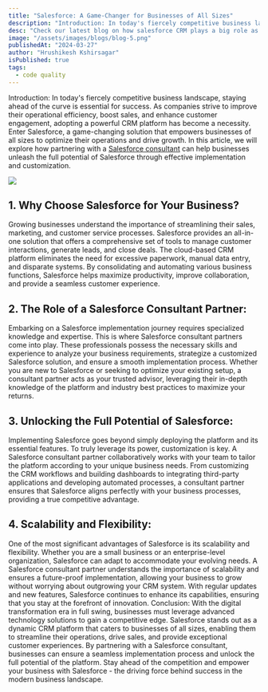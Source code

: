 ```yaml
---
title: "Salesforce: A Game-Changer for Businesses of All Sizes"
description: "Introduction: In today's fiercely competitive business landscape, staying ahead of the curve is essential for success. As companies strive to improve their operational efficiency, boost sales, and enhance customer engagement, adopting a powerful CRM platform has become a necessity. Enter Salesforce, a game-changing solution that empowers businesses of all sizes to optimize their operations and drive growth. In this article, we will explore how partnering with a Salesforce consultant can help businesses unleash the full potential of Salesforce through effective implementation and customization."
desc: "Check our latest blog on how salesforce CRM plays a big role as a game changer for any Business size."
image: "/assets/images/blogs/blog-5.png"
publishedAt: "2024-03-27"
author: "Hrushikesh Kshirsagar"
isPublished: true
tags:
  - code quality
---
```


Introduction: In today's fiercely competitive business landscape, staying ahead of the curve is essential for success. As companies strive to improve their operational efficiency, boost sales, and enhance customer engagement, adopting a powerful CRM platform has become a necessity. Enter Salesforce, a game-changing solution that empowers businesses of all sizes to optimize their operations and drive growth. In this article, we will explore how partnering with a [Salesforce consultant](https://www.cloudprism.in) can help businesses unleash the full potential of Salesforce through effective implementation and customization.

<Image src="/assets/images/blogs/blog-6.png" />

## 1. Why Choose Salesforce for Your Business?

Growing businesses understand the importance of streamlining their sales, marketing, and customer service processes. Salesforce provides an all-in-one solution that offers a comprehensive set of tools to manage customer interactions, generate leads, and close deals. The cloud-based CRM platform eliminates the need for excessive paperwork, manual data entry, and disparate systems. By consolidating and automating various business functions, Salesforce helps maximize productivity, improve collaboration, and provide a seamless customer experience.

## 2. The Role of a Salesforce Consultant Partner:

Embarking on a Salesforce implementation journey requires specialized knowledge and expertise. This is where Salesforce consultant partners come into play. These professionals possess the necessary skills and experience to analyze your business requirements, strategize a customized Salesforce solution, and ensure a smooth implementation process. Whether you are new to Salesforce or seeking to optimize your existing setup, a consultant partner acts as your trusted advisor, leveraging their in-depth knowledge of the platform and industry best practices to maximize your returns.

## 3. Unlocking the Full Potential of Salesforce:

Implementing Salesforce goes beyond simply deploying the platform and its essential features. To truly leverage its power, customization is key. A Salesforce consultant partner collaboratively works with your team to tailor the platform according to your unique business needs. From customizing the CRM workflows and building dashboards to integrating third-party applications and developing automated processes, a consultant partner ensures that Salesforce aligns perfectly with your business processes, providing a true competitive advantage.

## 4. Scalability and Flexibility:

One of the most significant advantages of Salesforce is its scalability and flexibility. Whether you are a small business or an enterprise-level organization, Salesforce can adapt to accommodate your evolving needs. A Salesforce consultant partner understands the importance of scalability and ensures a future-proof implementation, allowing your business to grow without worrying about outgrowing your CRM system. With regular updates and new features, Salesforce continues to enhance its capabilities, ensuring that you stay at the forefront of innovation. Conclusion: With the digital transformation era in full swing, businesses must leverage advanced technology solutions to gain a competitive edge. Salesforce stands out as a dynamic CRM platform that caters to businesses of all sizes, enabling them to streamline their operations, drive sales, and provide exceptional customer experiences. By partnering with a Salesforce consultant, businesses can ensure a seamless implementation process and unlock the full potential of the platform. Stay ahead of the competition and empower your business with Salesforce - the driving force behind success in the modern business landscape.
